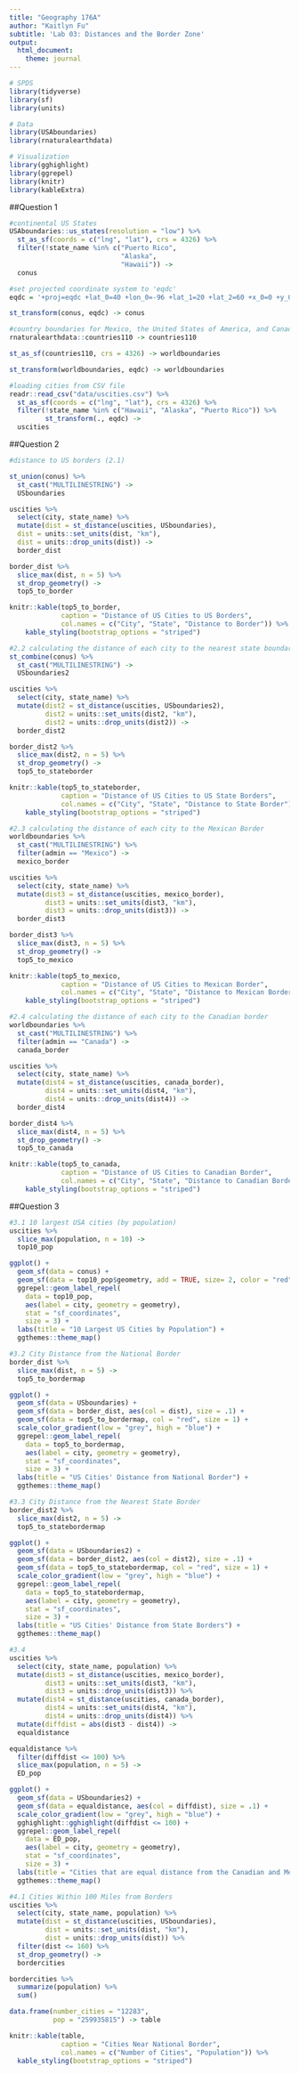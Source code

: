 ```yaml
---
title: "Geography 176A"
author: "Kaitlyn Fu"
subtitle: 'Lab 03: Distances and the Border Zone'
output:
  html_document:
    theme: journal
---
```


```r
# SPDS
library(tidyverse)
library(sf)
library(units)

# Data
library(USAboundaries)
library(rnaturalearthdata)

# Visualization
library(gghighlight)
library(ggrepel)
library(knitr)
library(kableExtra)
```

##Question 1 
```r
#continental US States
USAboundaries::us_states(resolution = "low") %>%
  st_as_sf(coords = c("lng", "lat"), crs = 4326) %>%
  filter(!state_name %in% c("Puerto Rico",
                            "Alaska",
                            "Hawaii")) ->
  conus

#set projected coordinate system to 'eqdc'
eqdc = '+proj=eqdc +lat_0=40 +lon_0=-96 +lat_1=20 +lat_2=60 +x_0=0 +y_0=0 +datum=NAD83 +units=m +no_defs'

st_transform(conus, eqdc) -> conus
```
```r
#country boundaries for Mexico, the United States of America, and Canada
rnaturalearthdata::countries110 -> countries110

st_as_sf(countries110, crs = 4326) -> worldboundaries

st_transform(worldboundaries, eqdc) -> worldboundaries
```

```r
#loading cities from CSV file 
readr::read_csv("data/uscities.csv") %>%
  st_as_sf(coords = c("lng", "lat"), crs = 4326) %>%
  filter(!state_name %in% c("Hawaii", "Alaska", "Puerto Rico")) %>%
         st_transform(., eqdc) ->
  uscities
```

##Question 2
```r
#distance to US borders (2.1)

st_union(conus) %>%
  st_cast("MULTILINESTRING") ->
  USboundaries

uscities %>%
  select(city, state_name) %>%
  mutate(dist = st_distance(uscities, USboundaries),
  dist = units::set_units(dist, "km"),
  dist = units::drop_units(dist)) ->
  border_dist

border_dist %>%
  slice_max(dist, n = 5) %>%
  st_drop_geometry() ->
  top5_to_border

knitr::kable(top5_to_border,
             caption = "Distance of US Cities to US Borders",
             col.names = c("City", "State", "Distance to Border")) %>%
    kable_styling(bootstrap_options = "striped")
```

```r
#2.2 calculating the distance of each city to the nearest state boundary
st_combine(conus) %>%
  st_cast("MULTILINESTRING") ->
  USboundaries2

uscities %>%
  select(city, state_name) %>%
  mutate(dist2 = st_distance(uscities, USboundaries2),
         dist2 = units::set_units(dist2, "km"),
         dist2 = units::drop_units(dist2)) ->
  border_dist2

border_dist2 %>%
  slice_max(dist2, n = 5) %>%
  st_drop_geometry() ->
  top5_to_stateborder

knitr::kable(top5_to_stateborder,
             caption = "Distance of US Cities to US State Borders",
             col.names = c("City", "State", "Distance to State Border")) %>%
    kable_styling(bootstrap_options = "striped")
```

```r
#2.3 calculating the distance of each city to the Mexican Border
worldboundaries %>%
  st_cast("MULTILINESTRING") %>%
  filter(admin == "Mexico") ->
  mexico_border

uscities %>%
  select(city, state_name) %>%
  mutate(dist3 = st_distance(uscities, mexico_border),
         dist3 = units::set_units(dist3, "km"),
         dist3 = units::drop_units(dist3)) ->
  border_dist3

border_dist3 %>%
  slice_max(dist3, n = 5) %>%
  st_drop_geometry() ->
  top5_to_mexico

knitr::kable(top5_to_mexico,
             caption = "Distance of US Cities to Mexican Border",
             col.names = c("City", "State", "Distance to Mexican Border")) %>%
    kable_styling(bootstrap_options = "striped")
```

```r
#2.4 calculating the distance of each city to the Canadian border
worldboundaries %>%
  st_cast("MULTILINESTRING") %>%
  filter(admin == "Canada") ->
  canada_border

uscities %>%
  select(city, state_name) %>%
  mutate(dist4 = st_distance(uscities, canada_border),
         dist4 = units::set_units(dist4, "km"),
         dist4 = units::drop_units(dist4)) ->
  border_dist4

border_dist4 %>%
  slice_max(dist4, n = 5) %>%
  st_drop_geometry() ->
  top5_to_canada

knitr::kable(top5_to_canada,
             caption = "Distance of US Cities to Canadian Border",
             col.names = c("City", "State", "Distance to Canadian Border")) %>%
    kable_styling(bootstrap_options = "striped")
```

##Question 3
```r
#3.1 10 largest USA cities (by population)
uscities %>%
  slice_max(population, n = 10) ->
  top10_pop

ggplot() +
  geom_sf(data = conus) +
  geom_sf(data = top10_pop$geometry, add = TRUE, size= 2, color = "red") +
  ggrepel::geom_label_repel(
    data = top10_pop,
    aes(label = city, geometry = geometry),
    stat = "sf_coordinates",
    size = 3) +
  labs(title = "10 Largest US Cities by Population") +
  ggthemes::theme_map() 
```

```r
#3.2 City Distance from the National Border
border_dist %>%
  slice_max(dist, n = 5) ->
  top5_to_bordermap

ggplot() +
  geom_sf(data = USboundaries) +
  geom_sf(data = border_dist, aes(col = dist), size = .1) +
  geom_sf(data = top5_to_bordermap, col = "red", size = 1) +
  scale_color_gradient(low = "grey", high = "blue") +
  ggrepel::geom_label_repel(
    data = top5_to_bordermap,
    aes(label = city, geometry = geometry),
    stat = "sf_coordinates",
    size = 3) +
  labs(title = "US Cities' Distance from National Border") +
  ggthemes::theme_map()
```

```r
#3.3 City Distance from the Nearest State Border
border_dist2 %>%
  slice_max(dist2, n = 5) ->
  top5_to_statebordermap

ggplot() +
  geom_sf(data = USboundaries2) +
  geom_sf(data = border_dist2, aes(col = dist2), size = .1) +
  geom_sf(data = top5_to_statebordermap, col = "red", size = 1) +
  scale_color_gradient(low = "grey", high = "blue") +
  ggrepel::geom_label_repel(
    data = top5_to_statebordermap,
    aes(label = city, geometry = geometry),
    stat = "sf_coordinates",
    size = 3) + 
  labs(title = "US Cities' Distance from State Borders") +
  ggthemes::theme_map()
```

```r
#3.4
uscities %>%
  select(city, state_name, population) %>%
  mutate(dist3 = st_distance(uscities, mexico_border),
         dist3 = units::set_units(dist3, "km"),
         dist3 = units::drop_units(dist3)) %>%
  mutate(dist4 = st_distance(uscities, canada_border),
         dist4 = units::set_units(dist4, "km"),
         dist4 = units::drop_units(dist4)) %>%
  mutate(diffdist = abs(dist3 - dist4)) ->
  equaldistance

equaldistance %>% 
  filter(diffdist <= 100) %>%
  slice_max(population, n = 5) ->
  ED_pop

ggplot() +
  geom_sf(data = USboundaries2) +
  geom_sf(data = equaldistance, aes(col = diffdist), size = .1) +
  scale_color_gradient(low = "grey", high = "blue") +
  gghighlight::gghighlight(diffdist <= 100) +
  ggrepel::geom_label_repel(
    data = ED_pop,
    aes(label = city, geometry = geometry),
    stat = "sf_coordinates",
    size = 3) +
  labs(title = "Cities that are equal distance from the Canadian and Mexican border ± 100 km") +
  ggthemes::theme_map()
```

```r
#4.1 Cities Within 100 Miles from Borders
uscities %>%
  select(city, state_name, population) %>%
  mutate(dist = st_distance(uscities, USboundaries),
         dist = units::set_units(dist, "km"),
         dist = units::drop_units(dist)) %>%
  filter(dist <= 160) %>%
  st_drop_geometry() ->
  bordercities

bordercities %>%
  summarize(population) %>%
  sum()

data.frame(number_cities = "12283",
           pop = "259935815") -> table

knitr::kable(table,
             caption = "Cities Near National Border",
             col.names = c("Number of Cities", "Population")) %>%
  kable_styling(bootstrap_options = "striped")
```

